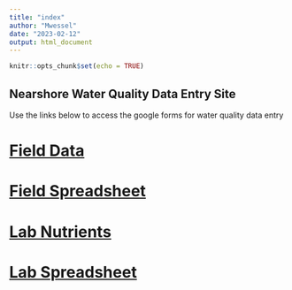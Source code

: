 ```yaml
---
title: "index"
author: "Mwessel"
date: "2023-02-12"
output: html_document
---
```


```r
knitr::opts_chunk$set(echo = TRUE)
```



## Nearshore Water Quality Data Entry Site

Use the links below to access the google forms for water quality data entry

# [Field Data](https://docs.google.com/forms/d/e/1FAIpQLSd4sNacnMR6bJ9kmtmCmxhOPChgTdoo3RkOXHCMR6f9jJdppg/viewform?vc=0&c=0&w=1&flr=0&dods){target="_blank"}

# [Field Spreadsheet](https://docs.google.com/spreadsheets/d/1O3O3QfYCOVuQg-1aztPyQRtN_W9uO2i4yToqhNFGZ1Y/edit#gid=569489895){target="_blank"}

# [Lab Nutrients](https://docs.google.com/forms/d/e/1FAIpQLSfm5HSBknXw4RCU5gaZ7r8YqQNQS4yuFJ6jkFqlymizEwq8jw/viewform?vc=0&c=0&w=1&flr=0&dods){target="_blank"}

# [Lab Spreadsheet](https://docs.google.com/spreadsheets/d/1h4GrUesRXGiJ3L7EMrbaQxntBx3-Tq_tfBQINH70nwE/edit#gid=607645065){target="_blank"}


          